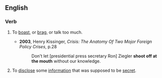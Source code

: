 ==English==

===Verb===
{{head|en|verb|head=[[shoot]] off at the [[mouth]]}}

# {{label|en|informal|idiomatic}} To [[boast]], or [[brag]], or talk too much.
#* '''2003''', Henry Kissinger, ''Crisis: The Anatomy Of Two Mojor Foreign Policy Crises'', p.28
#*: Don't let [presidential press secretary Ron] Ziegler '''shoot off at the mouth''' without our knowledge.
# {{label|en|informal|idiomatic}} To [[disclose]] some [[information]] that was supposed to be [[secret]].